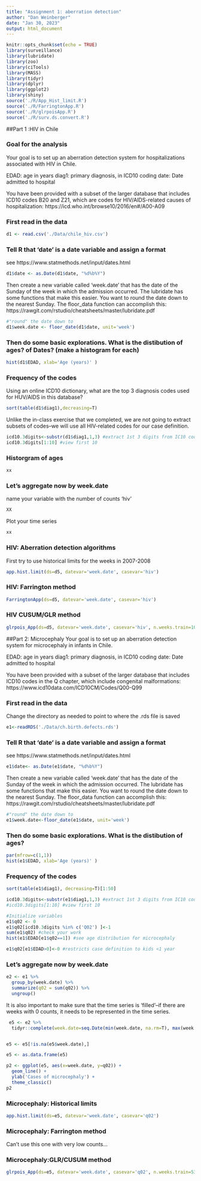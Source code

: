 ```yaml
---
title: "Assignment 1: aberration detection"
author: "Dan Weinberger"
date: "Jan 30, 2023"
output: html_document
---
```


```r
knitr::opts_chunk$set(echo = TRUE)
library(surveillance)
library(lubridate)
library(zoo)
library(ciTools)
library(MASS)
library(tidyr)
library(dplyr)
library(ggplot2)
library(shiny)
source('./R/App_Hist_limit.R')
source('./R/FarringtonApp.R')
source('./R/glrpoisApp.R')
source('./R/surv.ds.convert.R')
```

##Part 1 :HIV in Chile

### Goal for the analysis
Your goal is to set up an aberration detection system for hospitalizations associated with HIV in Chile. 

EDAD: age in years
diag1: primary diagnosis, in ICD10 coding
date: Date admitted to hospital 

You have been provided with a subset of the larger database that includes ICD10 codes B20 and Z21, which are codes for HIV/AIDS-related causes of hospitalization: https://icd.who.int/browse10/2016/en#/A00-A09

### First read in the data 

```r
d1 <- read.csv('./Data/chile_hiv.csv')
```

### Tell R that 'date' is a date variable and assign a format
see https://www.statmethods.net/input/dates.html
```r
d1$date <- as.Date(d1$date, "%d%b%Y")
```

Then create a new variable called 'week.date' that has the date of the Sunday of the week in which the admission occurred. The lubridate has some functions that make this easier. You want to round the date down to the nearest Sunday. The floor_data function can accomplish this: https://rawgit.com/rstudio/cheatsheets/master/lubridate.pdf

```r
#"round" the date down to 
d1$week.date <- floor_date(d1$date, unit='week')
```


### Then do some basic explorations. What is the distibution of ages? of Dates? (make a histogram for each)
```r
hist(d1$EDAD, xlab='Age (years)' )
```

### Frequency of the codes

Using an online ICD10 dictionary, what are the top 3 diagnosis codes used for HUV/AIDS in this database? 

```r
sort(table(d1$diag1),decreasing=T)
```

Unlike the in-class exercise that we completed, we are not going to extract subsets of codes--we will use all HIV-related codes for our case definition.

```r
icd10.3digits<-substr(d1$diag1,1,3) #extract 1st 3 digits from IC10 code
icd10.3digits[1:10] #view first 10
```
### Historgram of ages

```r
xx
```


### Let's aggregate now by week.date

name your variable with the number of counts 'hiv'
```r
XX
```

Plot your time series

```r
xx
```



### HIV: Aberration detection algorithms

First try to use historical limits for the weeks in 2007-2008
```r
app.hist.limit(ds=d5, datevar='week.date', casevar='hiv')
```



### HIV: Farrington method
```r
FarringtonApp(ds=d5, datevar='week.date', casevar='hiv')
```
### HIV CUSUM/GLR method
```r
glrpois_App(ds=d5, datevar='week.date', casevar='hiv', n.weeks.train=100)

```


##Part 2: Microcephaly 
Your goal is to set up an aberration detection system for microcephaly in infants in Chile. 

EDAD: age in years
diag1: primary diagnosis, in ICD10 coding
date: Date admitted to hospital 

You have been provided with a subset of the larger database that includes ICD10 codes in the Q chapter, which include congenital malformations: https://www.icd10data.com/ICD10CM/Codes/Q00-Q99

### First read in the data 
Change the directory as needed to point to where the .rds file is saved
```r
e1<-readRDS('./Data/ch.birth.defects.rds')

```

### Tell R that 'date' is a date variable and assign a format
see https://www.statmethods.net/input/dates.html
```r
e1$date<- as.Date(e1$date, "%d%b%Y")
```

Then create a new variable called 'week.date' that has the date of the Sunday of the week in which the admission occurred. The lubridate has some functions that make this easier. You want to round the date down to the nearest Sunday. The floor_data function can accomplish this: https://rawgit.com/rstudio/cheatsheets/master/lubridate.pdf

```r
#"round" the date down to 
e1$week.date<-floor_date(e1$date, unit='week')
```


### Then do some basic explorations. What is the distibution of ages? 
```r
par(mfrow=c(1,1))
hist(e1$EDAD, xlab='Age (years)' )
```

### Frequency of the codes

```r
sort(table(e1$diag1), decreasing=T)[1:50]
```


```r
icd10.3digits<-substr(e1$diag1,1,3) #extract 1st 3 digits from IC10 code
#icd10.3digits[1:10] #view first 10

#Initialize variables
e1$q02 <- 0
e1$q02[icd10.3digits %in% c('Q02') ]<-1
sum(e1$q02) #check your work
hist(e1$EDAD[e1$q02==1]) #see age distribution for microcephaly

e1$q02[e1$EDAD>0]<-0 #restricts case definition to kids <1 year


```

### Let's aggregate now by week.date

```r
e2 <- e1 %>%
  group_by(week.date) %>%
  summarize(q02 = sum(q02)) %>%
  ungroup()
```

It is also important to make sure that the time series is 'filled'--if there are weeks with 0 counts, it needs to be represented in the time series.

```r
 e5 <- e2 %>%
  tidyr::complete(week.date=seq.Date(min(week.date, na.rm=T), max(week.date, na.rm=T), 'week'), fill=list(q02=0)) #fills 0s


e5 <- e5[!is.na(e5$week.date),]

e5 <- as.data.frame(e5)
```



```r
p2 <- ggplot(e5, aes(x=week.date, y=q02)) +
  geom_line() +
  ylab('Cases of microcephaly') +
  theme_classic()
p2
```


### Microcephaly: Historical limits

```r
app.hist.limit(ds=e5, datevar='week.date', casevar='q02')
```

### Microcephaly: Farrington method

Can't use this one with very low counts...

### Microcephaly:GLR/CUSUM method

```r
glrpois_App(ds=e5, datevar='week.date', casevar='q02', n.weeks.train=53)

```






